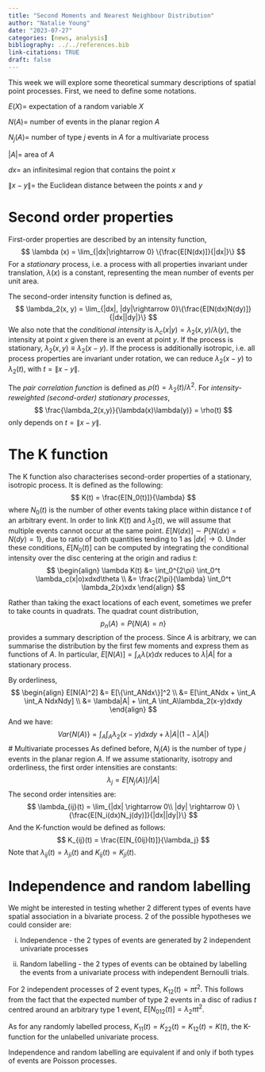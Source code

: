 ```yaml
---
title: "Second Moments and Nearest Neighbour Distribution"
author: "Natalie Young"
date: "2023-07-27"
categories: [news, analysis]
bibliography: ../../references.bib
link-citations: TRUE
draft: false
---
```


This week we will explore some theoretical summary descriptions of
spatial point processes. First, we need to define some notations.

$E(X) =$ expectation of a random variable $X$

$N(A) =$ number of events in the planar region $A$

$N_j(A) =$ number of type $j$ events in $A$ for a multivariate process

$|A| =$ area of $A$

$dx =$ an infinitesimal region that contains the point $x$

$\|x-y\| =$ the Euclidean distance between the points $x$ and $y$

# Second order properties
First-order properties are described by an intensity function,
$$
\lambda (x) = \lim_{|dx|\rightarrow 0} \{\frac{E[N(dx)]}{|dx|}\}
$$
For a *stationary* process, i.e. a process with all properties invariant under translation,
$\lambda(x)$ is a constant, representing the mean number of events per unit area.

The second-order intensity function is defined as,
$$
\lambda_2(x, y) = \lim_{|dx|, |dy|\rightarrow 0}\{\frac{E[N(dx)N(dy)]}{|dx||dy|}\}
$$
We also note that the *conditional intensity* is $\lambda_c(x|y)=\lambda_2(x, y)/\lambda(y)$,
the intensity at point $x$ given there is an event at point $y$. If the process is stationary,
$\lambda_2(x, y) \equiv \lambda_2(x-y)$. If the process is additionally isotropic, i.e.
all process properties are invariant under rotation, we can reduce $\lambda_2(x-y)$ to
$\lambda_2(t)$, with $t=\|x-y\|$.

The *pair correlation function* is defined as $\rho(t)=\lambda_2(t)/\lambda^2$. For
*intensity-reweighted (second-order) stationary processes*,
$$
\frac{\lambda_2(x,y)}{\lambda(x)\lambda(y)} = \rho(t)
$$
only depends on $t=\|x-y\|$.

# The K function
The K function also characterises second-order properties of a stationary, isotropic process.
It is defined as the following:
$$
K(t) = \frac{E[N_0(t)]}{\lambda}
$$
where $N_0(t)$ is the number of other events taking place within distance $t$ of
an arbitrary event. In order to link $K(t)$ and $\lambda_2(t)$, we will assume that
multiple events cannot occur at the same point. $E[N(dx)] \sim P\{N(dx) = N(dy)=1\}$,
due to ratio of both quantities tending to 1 as $|dx| \rightarrow 0$. Under these
conditions, $E[N_0(t)]$ can be computed by integrating the conditional intensity
over the disc centering at the origin and radius $t$:
$$
\begin{align}
  \lambda K(t) &= \int_0^{2\pi} \int_0^t \lambda_c(x|o)xdxd\theta \\
  &= \frac{2\pi}{\lambda} \int_0^t \lambda_2(x)xdx
\end{align}
$$

Rather than taking the exact locations of each event, sometimes we prefer to take
counts in quadrats. The quadrat count distribution,
$$
p_n(A) = P\{N(A)=n\}
$$
provides a summary description of the process. Since $A$ is arbitrary, we can summarise
the distribution by the first few moments and express them as functions of $A$.
In particular, $E[N(A)]=\int_A \lambda(x)dx$ reduces to $\lambda |A|$ for a stationary
process.

By orderliness,
$$
\begin{align}
E[N(A)^2] &= E[\{\int_ANdx\}]^2 \\
&= E[\int_ANdx + \int_A \int_A NdxNdy] \\
&= \lambda|A| + \int_A \int_A\lambda_2(x-y)dxdy
\end{align}
$$
And we have:
$$
Var\{N(A)\} = \int_A \int_A \lambda_2(x-y)dxdy + \lambda|A|(1-\lambda|A|)
$$
# Multivariate processes
As defined before, $N_j(A)$ is the number of type $j$ events in the planar region $A$.
If we assume  stationarity, isotropy and orderliness, the first order intensities are constants:
$$
\lambda_j = E[N_j(A)]/|A|
$$
The second order intensities are:
$$
\lambda_{ij}(t) = \lim_{|dx| \rightarrow 0\\ |dy| \rightarrow 0}
\{\frac{E[N_i(dx)N_j(dy)]}{|dx||dy|}\}
$$
And the K-function would be defined as follows:
$$
K_{ij}(t) = \frac{E[N_{0ij}(t)]}{\lambda_j}
$$
Note that $\lambda_{ij}(t) = \lambda_{ji}(t)$ and $K_{ij}(t) = K_{ji}(t)$.

# Independence and random labelling
We might be interested in testing whether 2 different types of events have spatial
association in a bivariate process. 2 of the possible hypotheses we could consider are:

(i) Independence - the 2 types of events are generated by 2 independent univariate processes

(ii) Random labelling - the 2 types of events can be obtained by labelling the events
from a univariate process with independent Bernoulli trials.

For 2 independent processes of 2 event types, $K_{12}(t)=\pi t^2$. This follows from
the fact that the expected number of type 2 events in a disc of radius $t$
centred around an arbitrary type 1 event, $E[N_{012}(t)]=\lambda_2 \pi t^2$.

As for any randomly labelled process, $K_{11}(t)=K_{22}(t)=K_{12}(t)=K(t)$, the
K-function for the unlabelled univariate process.

Independence and random labelling are equivalent if and only if both types of events
are Poisson processes.
